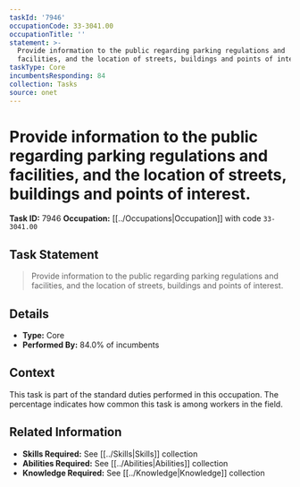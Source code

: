 ```yaml
---
taskId: '7946'
occupationCode: 33-3041.00
occupationTitle: ''
statement: >-
  Provide information to the public regarding parking regulations and
  facilities, and the location of streets, buildings and points of interest.
taskType: Core
incumbentsResponding: 84
collection: Tasks
source: onet
---
```

# Provide information to the public regarding parking regulations and facilities, and the location of streets, buildings and points of interest.

**Task ID:** 7946
**Occupation:** [[../Occupations|Occupation]] with code `33-3041.00`

## Task Statement

> Provide information to the public regarding parking regulations and facilities, and the location of streets, buildings and points of interest.

## Details

- **Type:** Core
- **Performed By:** 84.0% of incumbents

## Context

This task is part of the standard duties performed in this occupation. The percentage indicates how common this task is among workers in the field.

## Related Information

- **Skills Required:** See [[../Skills|Skills]] collection
- **Abilities Required:** See [[../Abilities|Abilities]] collection
- **Knowledge Required:** See [[../Knowledge|Knowledge]] collection
